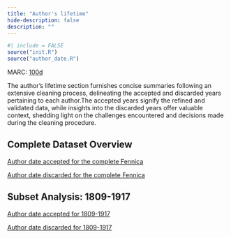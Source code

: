 ```yaml
---
title: "Author's lifetime"
hide-description: false
description: ""
---
```


```r
#| include = FALSE
source("init.R")
source("author_date.R")
```

MARC: [100d](https://www.loc.gov/marc/bibliographic/bd100.html)

The author's lifetime section furnishes concise summaries following an extensive cleaning process, delineating the accepted and discarded years pertaining to each author.The accepted years signify the refined and validated data, while insights into the discarded years offer valuable context, shedding light on the challenges encountered and decisions made during the cleaning procedure.

## Complete Dataset Overview

[Author date accepted for the complete Fennica](dataTable/data_table.html?path=../output.tables/author_date_accepted.csv)

[Author date discarded for the complete Fennica](dataTable/data_table.html?path=../output.tables/author_date_discarded.csv)

## Subset Analysis: 1809-1917

[Author date accepted for 1809-1917](dataTable/data_table.html?path=../output.tables/author_date_accepted_19.csv)

[Author date discarded for 1809-1917](dataTable/data_table.html?path=../output.tables/author_date_discarded_19.csv)
